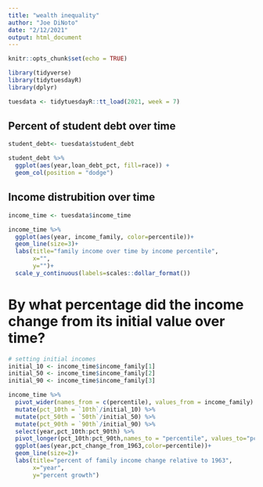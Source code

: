 ```yaml
---
title: "wealth inequality"
author: "Joe DiNoto"
date: "2/12/2021"
output: html_document
---
```


```r
knitr::opts_chunk$set(echo = TRUE)
```

```r
library(tidyverse)
library(tidytuesdayR)
library(dplyr)
```

```r
tuesdata <- tidytuesdayR::tt_load(2021, week = 7)
```


## Percent of student debt over time

```r
student_debt<- tuesdata$student_debt

student_debt %>% 
  ggplot(aes(year,loan_debt_pct, fill=race)) + 
  geom_col(position = "dodge")
```
## Income distrubition over time

```r
income_time <- tuesdata$income_time

income_time %>%
  ggplot(aes(year, income_family, color=percentile))+
  geom_line(size=3)+
  labs(title="family income over time by income percentile",
       x="",
       y="")+
  scale_y_continuous(labels=scales::dollar_format())
```

# By what percentage did the income change from its initial value over time?
```r
# setting initial incomes
initial_10 <- income_time$income_family[1]
initial_50 <- income_time$income_family[2]
initial_90 <- income_time$income_family[3]

income_time %>%
  pivot_wider(names_from = c(percentile), values_from = income_family) %>%
  mutate(pct_10th = `10th`/initial_10) %>%
  mutate(pct_50th = `50th`/initial_50) %>%
  mutate(pct_90th = `90th`/initial_90) %>%
  select(year,pct_10th:pct_90th) %>%
  pivot_longer(pct_10th:pct_90th,names_to = "percentile", values_to="pct_change_from_1963") %>%
  ggplot(aes(year,pct_change_from_1963,color=percentile))+
  geom_line(size=2)+
  labs(title="percent of family income change relative to 1963",
       x="year",
       y="percent growth")

```

